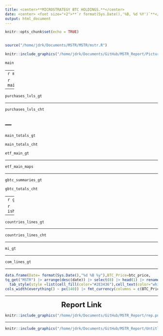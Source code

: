 ```yaml
---
title: <center>**MICROSTRATEGY BTC HOLDINGS.**</center>
date: <center> <font size="+2">**`r format(Sys.Date(),'%B, %d %Y')`**</font> </center>
output: html_document
---
```


```r
knitr::opts_chunk$set(echo = TRUE)
 
```

```r
source("/home/jdrk/Documents/MSTR/MSTR/mstr.R")
```

```r
knitr::include_graphics("/home/jdrk/Documents/GitHub/MSTR_Report/Picture1.png")
```

```r
main
```
---
```r
main_yrs_gt
```

```r
main_yrs_btc_cht
```
---

```r
purchases_lvls_gt
```
---

```r
purchases_lvls_cht
```
---
---

```r
main_totals_gt
```


```r
main_totals_cht

```

```r
etf_main_gt
```
---

```r
etf_main_maps
```
---

```r
gbtc_summaries_gt
```

```r
gbtc_totals_cht
```
---
```r
gbtc_totals_gt
```


```r
ish_transactions_gt
```

---

```r
countries_lines_gt
```
---

```r

countries_lines_cht

```

---

```r
mi_gt

```

---

```r
com_lines_gt
```

---

```r
data.frame(Date= format(Sys.Date(),"%d %B %y"),BTC_Price=btc_price,
tq_get("MSTR") |> arrange(desc(date)) |> select(8) |> head(1) |> rename(MSTR_Adj=adjusted))|> gt() |> tab_style(style =list(cell_borders(style = "solid"),cell_text(align = "center",weight = "bold")) ,locations =cells_body() ) |> 
  tab_style(style =list(cell_fill(color="#2E3436"),cell_text(color="white",align = "center",weight = "bold")) ,locations = cells_column_labels()) |> 
cols_width(everything() ~ px(140)) |> fmt_currency(columns = c(BTC_Price,MSTR_Adj),currency = "USD",decimals = 2)

```

---

<center><font size = "+2" >**Report Link**</font></center>
```r
knitr::include_graphics("/home/jdrk/Documents/GitHub/MSTR_Report/rep.png")

```
---

```r
knitr::include_graphics("/home/jdrk/Documents/GitHub/MSTR_Report/Untitled 1 (copy).png")
```






